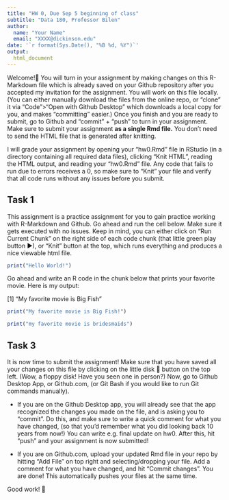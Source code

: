 ```yaml
---
title: "HW 0, Due Sep 5 beginning of class"
subtitle: "Data 180, Professor Bilen"
author: 
  name: "Your Name"
  email: "XXXX@dickinson.edu"
date: '`r format(Sys.Date(), "%B %d, %Y")`'
output: 
  html_document
---
```


Welcome!🎪 You will turn in your assignment by making changes on this R-Markdown file which is already saved on your Github repository after you accepted my invitation for the assignment. You will work on this file locally. (You can either manually download the files from the online repo, or "clone" it via "Code">"Open with Github Desktop" which downloads a local copy for you, and makes "committing" easier.) Once you finish and you are ready to submit, go to Github and "commit" + "push" to turn in your assignment. Make sure to submit your assignment **as a single Rmd file.** You don't need to send the HTML file that is generated after knitting.

I will grade your assignment by opening your "hw0.Rmd" file in RStudio (in a directory containing all required data files), clicking "Knit HTML", reading the HTML output, and reading your "hw0.Rmd" file. Any code that fails to run due to errors receives a 0, so make sure to "Knit" your file and verify that all code runs without any issues before you submit.

## Task 1

This assignment is a practice assignment for you to gain practice working with R-Markdown and Github. Go ahead and run the cell below. Make sure it gets executed with no issues. Keep in mind, you can either click on "Run Current Chunk" on the right side of each code chunk (that little green play button ▶), or "Knit" button at the top, which runs everything and produces a nice viewable html file.

```r
print("Hello World!")
```
Go ahead and write an R code in the chunk below that prints your favorite movie. Here is my output:

[1] "My favorite movie is Big Fish"

```r
print("My favorite movie is Big Fish!")
```
```r
print("my favorite movie is bridesmaids")
```

## Task 3

It is now time to submit the assignment! Make sure that you have saved all your changes on this file by clicking on the little disk 💾 button on the top left. (Wow, a floppy disk! Have you seen one in person?) Now, go to Github Desktop App, or Github.com, (or Git Bash if you would like to run Git commands manually). 

* If you are on the Github Desktop app, you will already see that the app recognized the changes you made on the file, and is asking you to "commit". Do this, and make sure to write a quick comment for what you have changed, (so that you'd remember what you did looking back 10 years from now!) You can write e.g. final update on hw0. After this, hit "push" and your assignment is now submitted! 

* If you are on Github.com, upload your updated Rmd file in your repo by hitting "Add File" on top right and selecting/dropping your file. Add a comment for what you have changed, and hit "Commit changes". You are done! This automatically pushes your files at the same time. 

Good work! 🏁


